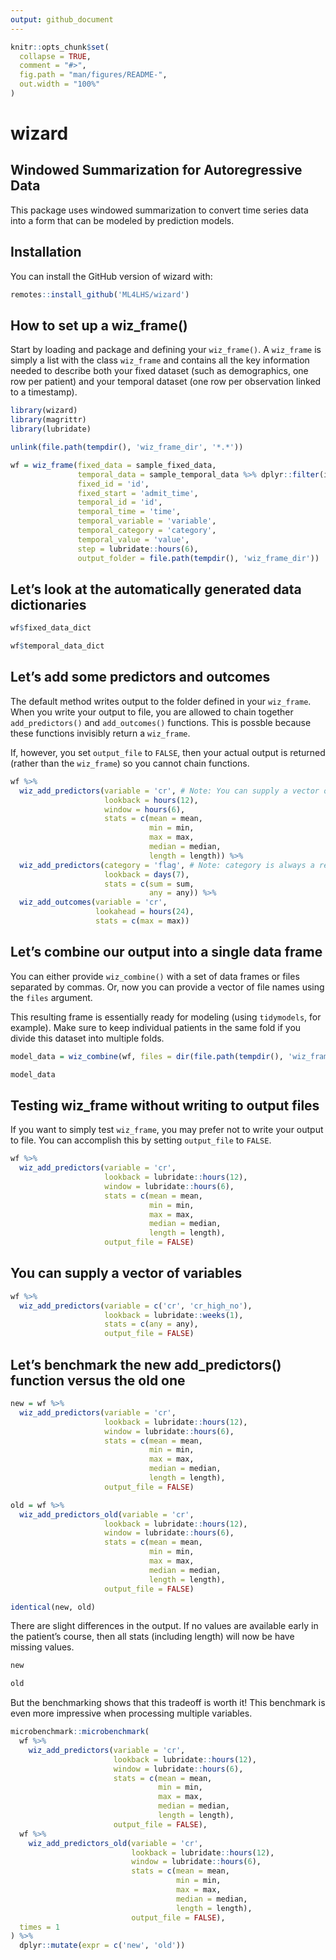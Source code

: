 ```yaml
---
output: github_document
---
```


<!-- README.md is generated from README.Rmd. Please edit that file -->

```r
knitr::opts_chunk$set(
  collapse = TRUE,
  comment = "#>",
  fig.path = "man/figures/README-",
  out.width = "100%"
)
```

# wizard

## Windowed Summarization for Autoregressive Data

This package uses windowed summarization to convert time series data into a form that can be modeled by prediction models.

<!-- badges: start -->
<!-- badges: end -->

## Installation

You can install the GitHub version of wizard with:

```r
remotes::install_github('ML4LHS/wizard')
```

## How to set up a wiz_frame()

Start by loading and package and defining your `wiz_frame()`. A `wiz_frame` is simply a list with the class `wiz_frame` and contains all the key information needed to describe both your fixed dataset (such as demographics, one row per patient) and your temporal dataset (one row per observation linked to a timestamp).

```r
library(wizard)
library(magrittr)
library(lubridate)

unlink(file.path(tempdir(), 'wiz_frame_dir', '*.*'))

wf = wiz_frame(fixed_data = sample_fixed_data,
               temporal_data = sample_temporal_data %>% dplyr::filter(id %in% 1:2),
               fixed_id = 'id',
               fixed_start = 'admit_time',
               temporal_id = 'id',
               temporal_time = 'time',
               temporal_variable = 'variable',
               temporal_category = 'category',
               temporal_value = 'value',
               step = lubridate::hours(6),
               output_folder = file.path(tempdir(), 'wiz_frame_dir'))
```

## Let's look at the automatically generated data dictionaries

```r
wf$fixed_data_dict

wf$temporal_data_dict
```

## Let's add some predictors and outcomes

The default method writes output to the folder defined in your `wiz_frame`. When you write your output to file, you are allowed to chain together `add_predictors()` and `add_outcomes()` functions. This is possble because these functions invisibly return a `wiz_frame`.

If, however, you set `output_file` to `FALSE`, then your actual output is returned (rather than the `wiz_frame`) so you cannot chain functions.

```r
wf %>% 
  wiz_add_predictors(variable = 'cr', # Note: You can supply a vector of variables
                     lookback = hours(12), 
                     window = hours(6), 
                     stats = c(mean = mean,
                               min = min,
                               max = max,
                               median = median,
                               length = length)) %>% 
  wiz_add_predictors(category = 'flag', # Note: category is always a regular expression 
                     lookback = days(7),
                     stats = c(sum = sum,
                               any = any)) %>% 
  wiz_add_outcomes(variable = 'cr',
                   lookahead = hours(24), 
                   stats = c(max = max))
```

## Let's combine our output into a single data frame

You can either provide `wiz_combine()` with a set of data frames or files separated by commas. Or, now you can provide a vector of file names using the `files` argument.

This resulting frame is essentially ready for modeling (using `tidymodels`, for example). Make sure to keep individual patients in the same fold if you divide this dataset into multiple folds.

```r
model_data = wiz_combine(wf, files = dir(file.path(tempdir(), 'wiz_frame_dir')))

model_data
```


## Testing wiz_frame without writing to output files

If you want to simply test `wiz_frame`, you may prefer not to write your output to file. You can accomplish this by setting `output_file` to `FALSE`.

```r
wf %>% 
  wiz_add_predictors(variable = 'cr',
                     lookback = lubridate::hours(12), 
                     window = lubridate::hours(6), 
                     stats = c(mean = mean,
                               min = min,
                               max = max,
                               median = median,
                               length = length),
                     output_file = FALSE)
```

## You can supply a vector of variables

```r
wf %>% 
  wiz_add_predictors(variable = c('cr', 'cr_high_no'),
                     lookback = lubridate::weeks(1), 
                     stats = c(any = any),
                     output_file = FALSE)
```


## Let's benchmark the new add_predictors() function versus the old one

```r
new = wf %>% 
  wiz_add_predictors(variable = 'cr',
                     lookback = lubridate::hours(12), 
                     window = lubridate::hours(6), 
                     stats = c(mean = mean,
                               min = min,
                               max = max,
                               median = median,
                               length = length),
                     output_file = FALSE)

old = wf %>% 
  wiz_add_predictors_old(variable = 'cr',
                     lookback = lubridate::hours(12), 
                     window = lubridate::hours(6), 
                     stats = c(mean = mean,
                               min = min,
                               max = max,
                               median = median,
                               length = length),
                     output_file = FALSE)

identical(new, old)
```
There are slight differences in the output. If no values are available early in the patient's course, then all stats (including length) will now be have missing values. 

```r
new

old
```

But the benchmarking shows that this tradeoff is worth it! This benchmark is even more impressive when processing multiple variables.

```r
microbenchmark::microbenchmark(
  wf %>% 
    wiz_add_predictors(variable = 'cr',
                       lookback = lubridate::hours(12), 
                       window = lubridate::hours(6), 
                       stats = c(mean = mean,
                                 min = min,
                                 max = max,
                                 median = median,
                                 length = length),
                       output_file = FALSE),
  wf %>% 
    wiz_add_predictors_old(variable = 'cr',
                           lookback = lubridate::hours(12), 
                           window = lubridate::hours(6), 
                           stats = c(mean = mean,
                                     min = min,
                                     max = max,
                                     median = median,
                                     length = length),
                           output_file = FALSE),
  times = 1
) %>% 
  dplyr::mutate(expr = c('new', 'old'))
```

